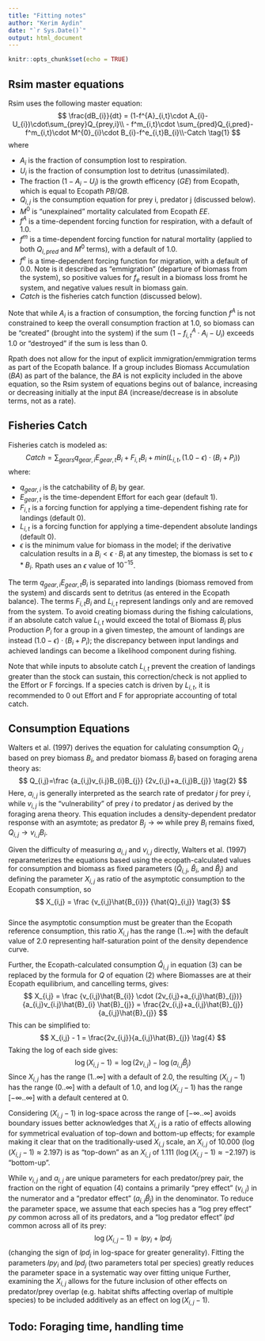 ```yaml
---
title: "Fitting notes"
author: "Kerim Aydin"
date: "`r Sys.Date()`"
output: html_document
---
```


```r
knitr::opts_chunk$set(echo = TRUE)
```

## Rsim master equations

Rsim uses the following master equation:
$$
\frac{dB_{i}}{dt} = (1-f^{A}_{i,t}\cdot A_{i}-U_{i})\cdot\sum_{prey}Q_{prey,i}\\ - f^m_{i,t}\cdot \sum_{pred}Q_{i,pred}-f^m_{i,t}\cdot M^{0}_{i}\cdot B_{i}-f^e_{i,t}B_{i}\\-Catch
\tag{1}
$$
where

 * $A_i$ is the fraction of consumption lost to respiration. 
 * $U_i$ is the fraction of consumption lost to detritus (unassimilated).
 * The fraction $(1-A_i-U_i)$ is the growth efficency ($GE$) from Ecopath, which is equal to Ecopath $PB/QB$. 
 * $Q_{i,j}$ is the consumption equation for prey i, predator j (discussed below).
 * $M^0$ is "unexplained" mortality calculated from Ecopath $EE$.
 * $f^A$ is a time-dependent forcing function for respiration, with a default of 1.0.
 * $f^m$ is a time-dependent forcing function for natural mortality (applied to both $Q_{i,pred}$ and $M^0$ terms), with a default of 1.0.
 * $f^e$ is a time-dependent forcing function for migration, with a default of 0.0.  Note is it described as "emmigration" (departure of biomass from the system), so positive values for $f_e$ result in a biomass loss fromt he system, and negative values result in biomass gain.
 * $Catch$ is the fisheries catch function (discussed below).
 
 
Note that while $A_{i}$ is a fraction of consumption, the forcing function $f^A$ is not constrained to keep the overall consumption fraction at 1.0, so biomass can be "created" (brought into the system) if the sum  $(1-f^{A}_{i,t}\cdot A_{i}-U_{i})$ exceeds 1.0 or "destroyed" if the sum is less than 0.

Rpath does not allow for the input of explicit immigration/emmigration terms as part of the Ecopath balance.  If a group includes Biomass Accumulation ($BA$) as part of the balance, the $BA$ is not explicity included in the above equation, so the Rsim system of equations begins out of balance, increasing or decreasing initially at the input $BA$ (increase/decrease is in absolute terms, not as a rate).

## Fisheries Catch

Fisheries catch is modeled as:
$$
Catch = \sum_{gears}q_{gear,i} E_{gear,t} B_{i} + F_{i,t} B_{i} + min(L_{i,t},(1.0-\epsilon)\cdot (B_{i}+P_{i})) 
$$
where:

 * $q_{gear,i}$ is the catchability of $B_{i}$ by gear.
 * $E_{gear,t}$ is the time-dependent Effort for each gear (default 1).
 * $F_{i,t}$ is a forcing function for applying a time-dependent fishing rate for landings (default 0).
 * $L_{i,t}$ is a forcing function for applying a time-dependent absolute landings (default 0).
 * $\epsilon$ is the minimum value for biomass in the model; if the derivative calculation results in a $B_{i} < \epsilon \cdot B_{i}$ at any timestep, the biomass is set to $\epsilon * B_{i}$.  Rpath uses an $\epsilon$ value of $10^{-15}$. 

The term $q_{gear,i} E_{gear,t} B_{i}$ is separated into landings (biomass removed from the system) and discards sent to detritus (as entered in the Ecopath balance).  The terms $F_{i,t} B_{i}$ and $L_{i,t}$ represent landings only and are removed from the system. 
To avoid creating biomass during the fishing calculations, if an absolute catch value $L_{i,t}$ would exceed the total of Biomass $B_i$ plus Production $P_i$ for a group in a given timestep, the amount of landings are instead $(1.0-\epsilon)\cdot (B_{i}+P_{i})$; the discrepancy between input landings and achieved landings can become a likelihood component during fishing.

Note that while inputs to absolute catch $L_{i,t}$ prevent the creation of landings greater than the stock can sustain, this correction/check is not applied to the Effort or F forcings.  If a species catch is driven by $L_{i,t}$, it is recommended to 0 out Effort and F for appropriate accounting of total catch. 


## Consumption Equations
Walters et al. (1997) derives the equation for calulating consumption $Q_{i,j}$ based on prey biomass $B_i$, and predator biomass $B_j$ based on foraging arena theory as:
$$
Q_{i,j}=\frac {a_{i,j}v_{i.j}B_{i}B_{j}} {2v_{i,j}+a_{i,j}B_{j}} 
\tag{2}
$$
Here, $a_{i,j}$ is generally interpreted as the search rate of predator $j$ for prey $i$, while $v_{i,j}$ is the "vulnerability" of prey $i$ to predator $j$ as derived by the foraging arena theory.  This equation includes a density-dependent predator response with an asymtote; as predator $B_j \to \infty$ while prey $B_{i}$ remains fixed, $Q_{i,j} \to v_{i,j}B_{i}$. 

Given the difficulty of measuring $a_{i,j}$ and $v_{i,j}$ directly, Walters et al. (1997) reparameterizes the equations based using the ecopath-calculated values for consumption and biomass as fixed parameters ($\hat{Q}_{i,j}$, $\hat{B}_{i}$, and $\hat{B}_{j}$) and defining the parameter $X_{i,j}$ as ratio of the asymptotic consumption to the Ecopath consumption, so 
$$
X_{i,j} = \frac {v_{i,j}\hat{B_{i}}} {\hat{Q}_{i,j}} 
\tag{3}
$$  
Since the asymptotic consumption must be greater than the Ecopath reference consumption, this ratio $X_{i,j}$ has the range $(1..\infty]$ with the default value of 2.0 representing half-saturation point of the density dependence curve.

Further, the Ecopath-calculated consumption $\hat{Q}_{i,j}$ in equation (3) can be replaced by the formula for $Q$ of equation (2) where Biomasses are at their Ecopath equilibrium, and cancelling terms, gives:
$$
X_{i,j} = 
\frac {v_{i,j}\hat{B_{i}} \cdot (2v_{i,j}+a_{i,j}\hat{B}_{j})} {a_{i,j}v_{i.j}\hat{B}_{i} \hat{B}_{j}} = \frac{2v_{i,j}+a_{i,j}\hat{B}_{j}}{a_{i,j}\hat{B}_{j}}
$$ 
This can be simplified to:
$$
X_{i,j} - 1 = \frac{2v_{i,j}}{a_{i,j}\hat{B}_{j}}
\tag{4}
$$
Taking the log of each side gives:
$$
\log(X_{i,j} - 1) = \log(2v_{i,j}) - \log({a_{i,j}\hat{B}_{j}})
$$
Since  $X_{i,j}$ has the range $(1..\infty]$ with a default of 2.0, the resulting $(X_{i,j}-1)$ has the range $(0..\infty]$ with a default of 1.0, and $\log(X_{i,j}-1)$ has the range $[-\infty..\infty]$ with a default centered at 0. 

Considering $(X_{i,j}-1)$ in log-space across the range of $[-\infty..\infty]$ avoids boundary issues better acknowledges that $X_{i,j}$ is a ratio of effects allowing for symmetrical evaluation of top-down and bottom-up effects; for example making it clear that on the traditionally-used $X_{i,j}$ scale, an $X_{i,j}$ of $10.000$ $(\log(X_{i,j}-1) \approx 2.197)$ is as "top-down" as an $X_{i,j}$ of $1.111$ $(\log(X_{i,j}-1) \approx -2.197)$ is "bottom-up".  

While $v_{i,j}$ and $a_{i,j}$ are unique parameters for each predator/prey pair, the fraction on the right of equation (4) contains a primarily "prey effect" $(v_{i,j})$ in the numerator and a "predator effect" ($a_{i,j}\hat{B}_{j}$) in the denominator. To reduce the parameter space, we assume that each species has a "log prey effect" $py$ common across all of its predators, and a "log predator effect" $lpd$ common across all of its prey:
$$
\log(X_{i,j} - 1) = lpy_i + lpd_j
$$
(changing the sign of $lpd_j$ in log-space for greater generality).  Fitting the parameters $lpy_i$ and $lpd_j$ (two parameters total per species) greatly reduces the parameter space in a systematic way over fitting unique 
Further, examining the $X_{i,j}$ allows for the future inclusion of other effects on predator/prey overlap (e.g. habitat shifts affecting overlap of multiple species) to be included additively as an effect on $\log(X_{i,j} - 1)$.    

## Todo: Foraging time, handling time

